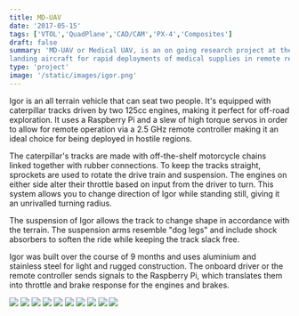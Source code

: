 ```yaml
---
title: MD-UAV
date: '2017-05-15'
tags: ['VTOL','QuadPlane','CAD/CAM','PX-4','Composites']
draft: false
summary: 'MD-UAV or Medical UAV, is an on going research project at the University of Michigan with the aim to develop a Hybrid Vertical Take-off and 
landing aircraft for rapid deployments of medical supplies in remote regions.'
type: 'project'
image: '/static/images/igor.png'
---
```


Igor is an all terrain vehicle that can seat two people. It's equipped
with caterpillar tracks driven by two 125cc engines, making it perfect
for off-road exploration. It uses a Raspberry Pi and a slew of high torque
servos in order to allow for remote operation via a 2.5 GHz remote
controller making it an ideal choice for being deployed in hostile regions.

The caterpillar's tracks are made with off-the-shelf motorcycle chains
linked together with rubber connections. To keep the tracks straight,
sprockets are used to rotate the drive train and suspension. The engines
on either side alter their throttle based on input from the driver to turn.
This system allows you to change direction of Igor while standing still,
giving it an unrivalled turning radius.

The suspension of Igor allows the track to change shape in accordance with
the terrain. The suspension arms resemble "dog legs" and include shock
absorbers to soften the ride while keeping the track slack free.

Igor was built over the course of 9 months and uses aluminium and stainless
steel for light and rugged construction. The onboard driver or the remote
controller sends signals to the Raspberry Pi, which translates them into
throttle and brake response for the engines and brakes.

<div className="flex flex-wrap justify-around">
  <img
    src="/static/images/project/igor/igor1.JPG"
    className="m-2 w-full sm:w-1/2 md:w-1/3 lg:w-47_5"
  />
  <img
    src="/static/images/project/igor/igor2.JPG"
    className="m-2 w-full sm:w-1/2 md:w-1/3 lg:w-47_5"
  />
  <img
    src="/static/images/project/igor/igor3.JPG"
    className="m-2 w-full sm:w-1/2 md:w-1/3 lg:w-47_5"
  />
  <img
    src="/static/images/project/igor/igor4.JPG"
    className="m-2 w-full sm:w-1/2 md:w-1/3 lg:w-47_5"
  />
  <img
    src="/static/images/project/igor/igor5.JPG"
    className="m-2 w-full sm:w-1/2 md:w-1/3 lg:w-47_5"
  />
  <img
    src="/static/images/project/igor/igor6.JPG"
    className="m-2 w-full sm:w-1/2 md:w-1/3 lg:w-47_5"
  />
  <img
    src="/static/images/project/igor/igor7.JPG"
    className="m-2 w-full sm:w-1/2 md:w-1/3 lg:w-47_5"
  />
  <img
    src="/static/images/project/igor/igor8.JPG"
    className="m-2 w-full sm:w-1/2 md:w-1/3 lg:w-47_5"
  />
  <img
    src="/static/images/project/igor/igor9.JPG"
    className="m-2 w-full sm:w-1/2 md:w-1/3 lg:w-47_5"
  />
  <img
    src="/static/images/project/igor/igor10.JPG"
    className="m-2 w-full sm:w-1/2 md:w-1/3 lg:w-47_5"
  />
</div>
